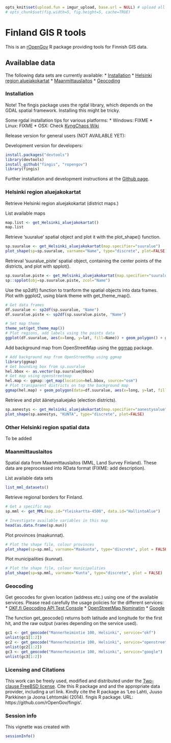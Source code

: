 <!--
%\VignetteEngine{knitr}
%\VignetteIndexEntry{An R Markdown Vignette made with knitr}
-->

```r
opts_knit$set(upload.fun = imgur_upload, base.url = NULL) # upload all images to imgur.com
# opts_chunk$set(fig.width=5, fig.height=5, cache=TRUE)
````

Finland GIS R tools
===========

This is an [rOpenGov](https://github.com/rOpenGov/fingis) R package
providing tools for Finnish GIS data.

## Availablae data

The following data sets are currently available:
* [Installation](#installation)
* [Helsinki region aluejakokartat](#helsinki-region-aluejakokartat)
* [Maanmittauslaitos](#maanmittauslaitos)
* [Geocoding](#geocoding)

### Installation

Note! The fingis package uses the rgdal library, which depends on the GDAL spatial framework. Installing this might be tricky. 

Some rgdal installation tips for various platforms:
* Windows: FIXME
* Linux: FIXME
* OSX: Check [KyngChaos Wiki](http://www.kyngchaos.com/software/frameworks) 

Release version for general users (NOT AVAILABLE YET):


Development version for developers:

```r
install.packages("devtools")
library(devtools)
install_github("fingis", "ropengov")
library(fingis)
```

Further installation and development instructions at the [Github
page](https://github.com/rOpenGov/fingis).

### Helsinki region aluejakokartat

Retrieve Helsinki region aluejakokartat (district maps.)

List available maps

```r
map.list <- get_Helsinki_aluejakokartat()
map.list
```

Retrieve 'suuralue' spatial object and plot it with the plot_shape() function.

```r
sp.suuralue <- get_Helsinki_aluejakokartat(map.specifier="suuralue")
plot_shape(sp=sp.suuralue, varname="Name", type="discrete", plot=FALSE)
```

Retrieval 'suuralue_piste' spatial object, containing the center points of the districts, and plot with spplot().

```r
sp.suuralue.piste <- get_Helsinki_aluejakokartat(map.specifier="suuralue_piste")
sp::spplot(obj=sp.suuralue.piste, zcol="Name")
```

Use the sp2df() function to tranform the spatial objects into data frames. Plot with ggplot2, using blank theme with get_theme_map(). 

```r
# Get data frames
df.suuralue <- sp2df(sp.suuralue, "Name")
df.suuralue.piste <- sp2df(sp.suuralue.piste, "Name")

# Set map theme
theme_set(get_theme_map())
# Plot regions, add labels using the points data
ggplot(df.suuralue, aes(x=long, y=lat, fill=Name)) + geom_polygon() + geom_text(data=df.suuralue.piste, aes(label=Name)) + theme(legend.position="none")
```

Add background map from OpenStreetMap using the [ggmap](https://sites.google.com/site/davidkahle/ggmap) package.

```r
# Add background map from OpenStreetMap using ggmap
library(ggmap)
# Get bounding box from sp.suuralue
hel.bbox <- as.vector(sp.suuralue@bbox)
# Get map using openstreetmap
hel.map <- ggmap::get_map(location=hel.bbox, source="osm")
# Plot transparent districts on top the background map
ggmap(hel.map) + geom_polygon(data=df.suuralue, aes(x=long, y=lat, fill=Name), alpha=0.5) + geom_text(data=df.suuralue.piste, aes(x=long, y=lat, label=Name)) + theme(legend.position="none")
```

Retrieve and plot äänetysaluejako (election districts).

```r
sp.aanestys <- get_Helsinki_aluejakokartat(map.specifier="aanestysalue")
plot_shape(sp.aanestys, "KUNTA", type="discrete", plot=FALSE)
```

### Other Helsinki region spatial data

To be added

### Maanmittauslaitos

Spatial data from  Maanmittauslaitos (MML, Land Survey Finland). These data are preprocessed into RData format (FIXME: add description).

List available data sets

```r
list_mml_datasets()
```

Retrieve regional borders for Finland.

```r
# Get a specific map
sp.mml <- get_MML(map.id="Yleiskartta-4500", data.id="HallintoAlue") 

# Investigate available variables in this map
head(as.data.frame(sp.mun))
```

Plot provinces (maakunnat).

```r
# Plot the shape file, colour provinces
plot_shape(sp=sp.mml, varname="Maakunta", type="discrete", plot = FALSE)
```

Plot municipalities (kunnat).

```r
# Plot the shape file, colour municipalities
plot_shape(sp=sp.mml, varname="Kunta", type="discrete", plot = FALSE)
```

### Geocoding

Get geocodes for given location (address etc.) using one of the available services. Please read carefully the usage policies for the different services:
* [OKF.fi Geocoding API Test Console](http://data.okf.fi/console/)
* [OpenStreetMap Nominatim](http://wiki.openstreetmap.org/wiki/Nominatim_usage_policy)
* [Google](http://code.google.com/apis/maps/documentation/geocoding/)

The function get_geocode() returns both latitude and longitude for the first hit, and the raw output (varies depending on the service used).

```r
gc1 <- get_geocode("Mannerheimintie 100, Helsinki", service="okf")
unlist(gc1[1:2])
gc2 <- get_geocode("Mannerheimintie 100, Helsinki", service="openstreetmap")
unlist(gc2[1:2])
gc3 <- get_geocode("Mannerheimintie 100, Helsinki", service="google")
unlist(gc3[1:2])
```

### Licensing and Citations

This work can be freely used, modified and distributed under the
[Two-clause FreeBSD
license](http://en.wikipedia.org/wiki/BSD\_licenses). Cite this R
package and and the appropriate data provider, including a url
link. Kindly cite the R package as 'Leo Lahti, Juuso Parkkinen ja
Joona Lehtomäki (2014). fingis R package. URL:
https://github.com/rOpenGov/fingis'.


### Session info


This vignette was created with

```r
sessionInfo()
```

